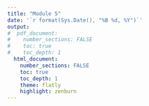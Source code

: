 ```yaml
---
title: "Module 5"
date: '`r format(Sys.Date(), "%B %d, %Y")`'
output: 
#  pdf_document:
#    number_sections: FALSE
#    toc: true
#    toc_depth: 1
  html_document:
    number_sections: FALSE
    toc: true
    toc_depth: 1
    theme: flatly
    highlight: zenburn
---
```



